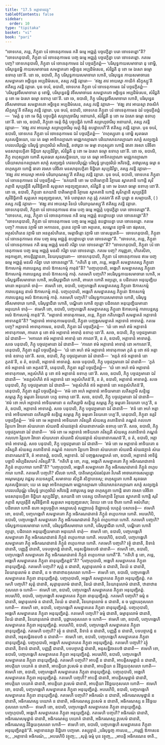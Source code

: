 ```yaml
---
title: "17.5 អត្តាទានវគ្គ"
tableOfContents: false
sidebar:
  order: 10
type: "tipitaka"
basket: "vi"
book: "pari"
---
```



<DynamicBreadcrumb />

<Division number="436" book="pari">

<Paragraph number="2025" book="pari">
“ចោទកេន, ភន្តេ, ភិក្ខុនា បរំ ចោទេតុកាមេន កតិ ធម្មេ អជ្ឈត្តំ បច្ចវេក្ខិត្វា បរោ ចោទេតព្ពោ”តិ?
</Paragraph>

<Paragraph number="2026" book="pari">
“ចោទកេនុបាលិ, ភិក្ខុនា បរំ ចោទេតុកាមេន បញ្ច ធម្មេ អជ្ឈត្តំ បច្ចវេក្ខិត្វា បរោ ចោទេតព្ពោ. កតមេ បញ្ច? ចោទកេនុបាលិ, ភិក្ខុនា បរំ ចោទេតុកាមេន ឯវំ បច្ចវេក្ខិតព្ពំ—
</Paragraph>

<Paragraph number="2027" book="pari">
‘បរិសុទ្ធកាយសមាចារោ នុ ខោម្ហិ, បរិសុទ្ធេនម្ហិ កាយសមាចារេន សមន្នាគតោ អច្ឆិទ្ទេន អប្បដិមំសេន, សំវិជ្ជតិ នុ ខោ មេ ឯសោ ធម្មោ ឧទាហុ នោ’តិ. នោ ចេ, ឧបាលិ, ភិក្ខុ បរិសុទ្ធកាយសមាចារោ ហោតិ, បរិសុទ្ធេន កាយសមាចារេន សមន្នាគតោ អច្ឆិទ្ទេន អប្បដិមំសេន, តស្ស ភវន្តិ វត្តារោ—  ‘ឥង្ឃ តាវ អាយស្មា កាយិកំ សិក្ខស្សូ’តិ ឥតិស្ស ភវន្តិ វត្តារោ.
</Paragraph>

<Paragraph number="2028" book="pari">
បុន ចបរំ, ឧបាលិ, ចោទកេន ភិក្ខុនា បរំ ចោទេតុកាមេន ឯវំ បច្ចវេក្ខិតព្ពំ—  ‘បរិសុទ្ធវចីសមាចារោ នុ ខោម្ហិ, បរិសុទ្ធេនម្ហិ វចីសមាចារេន សមន្នាគតោ អច្ឆិទ្ទេន អប្បដិមំសេន, សំវិជ្ជតិ នុ ខោ មេ ឯសោ ធម្មោ ឧទាហុ នោ’តិ. នោ ចេ, ឧបាលិ, ភិក្ខុ បរិសុទ្ធវចីសមាចារោ ហោតិ, បរិសុទ្ធេន វចីសមាចារេន សមន្នាគតោ អច្ឆិទ្ទេន អប្បដិមំសេន, តស្ស ភវន្តិ វត្តារោ—  ‘ឥង្ឃ តាវ អាយស្មា វាចសិកំ សិក្ខស្សូ’តិ ឥតិស្ស ភវន្តិ វត្តារោ.
</Paragraph>

<Paragraph number="2029" book="pari">
បុន ចបរំ, ឧបាលិ, ចោទកេន ភិក្ខុនា បរំ ចោទេតុកាមេន ឯវំ បច្ចវេក្ខិតព្ពំ—  ‘មេត្តំ នុ ខោ មេ ចិត្តំ បច្ចុបដ្ឋិតំ សព្រហ្មចារីសុ អនាឃាតំ, សំវិជ្ជតិ នុ ខោ មេ ឯសោ ធម្មោ ឧទាហុ នោ’តិ. នោ ចេ, ឧបាលិ, ភិក្ខុនោ មេត្តំ ចិត្តំ បច្ចុបដ្ឋិតំ ហោតិ សព្រហ្មចារីសុ អនាឃាតំ, តស្ស ភវន្តិ វត្តារោ—  ‘ឥង្ឃ តាវ អាយស្មា សព្រហ្មចារីសុ មេត្តំ ចិត្តំ ឧបដ្ឋាបេហី’តិ ឥតិស្ស ភវន្តិ វត្តារោ.
</Paragraph>

<Paragraph number="2030" book="pari">
បុន ចបរំ, ឧបាលិ, ចោទកេន ភិក្ខុនា បរំ ចោទេតុកាមេន ឯវំ បច្ចវេក្ខិតព្ពំ—  ‘ពហុស្សុតោ នុ ខោម្ហិ សុតធរោ សុតសន្និចយោ, យេ តេ ធម្មា អាទិកល្យាណា មជ្ឈេកល្យាណា បរិយោសានកល្យាណា សាត្ថំ សព្យញ្ជនំ កេវលបរិបុណ្ណំ បរិសុទ្ធំ ព្រហ្មចរិយំ អភិវទន្តិ, តថារូបា មេ ធម្មា ពហុស្សុតា ហោន្តិ ធាតា វចសា បរិចិតា មនសានុបេក្ខិតា ទិដ្ឋិយា សុប្បដិវិទ្ធា, សំវិជ្ជតិ នុ ខោ មេ ឯសោ ធម្មោ ឧទាហុ នោ’តិ. នោ ចេ, ឧបាលិ, ភិក្ខុ ពហុស្សុតោ ហោតិ សុតធរោ សុតសន្និចយោ, យេ តេ ធម្មា អាទិកល្យាណា មជ្ឈេកល្យាណា បរិយោសានកល្យាណា សាត្ថំ សព្យញ្ជនំ កេវលបរិបុណ្ណំ បរិសុទ្ធំ ព្រហ្មចរិយំ អភិវទន្តិ, តថារូបស្ស ធម្មា ន ពហុស្សុតា ហោន្តិ ធាតា វចសា បរិចិតា មនសានុបេក្ខិតា ទិដ្ឋិយា សុប្បដិវិទ្ធា, តស្ស ភវន្តិ វត្តារោ—  ‘ឥង្ឃ តាវ អាយស្មា អាគមំ បរិយាបុណស្សូ’តិ ឥតិស្ស ភវន្តិ វត្តារោ.
</Paragraph>

<Paragraph number="2031" book="pari">
បុន ចបរំ, ឧបាលិ, ចោទកេន ភិក្ខុនា បរំ ចោទេតុកាមេន ឯវំ បច្ចវេក្ខិតព្ពំ—  ‘ឧភយានិ ខោ មេ បាតិមោក្ខានិ វិត្ថារេន ស្វាគតានិ ហោន្តិ សុវិភត្តានិ សុប្បវត្តីនិ សុវិនិច្ឆិតានិ សុត្តសោ អនុព្យញ្ជនសោ, សំវិជ្ជតិ នុ ខោ មេ ឯសោ ធម្មោ ឧទាហុ នោ’តិ. នោ ចេ, ឧបាលិ, ភិក្ខុនោ ឧភយានិ បាតិមោក្ខានិ វិត្ថារេន ស្វាគតានិ ហោន្តិ សុវិភត្តានិ សុប្បវត្តីនិ សុវិនិច្ឆិតានិ សុត្តសោ អនុព្យញ្ជនសោ, ‘ឥទំ បនាវុសោ កត្ថ វុត្តំ ភគវតា’តិ ឥតិ បុដ្ឋោ ន សម្បាយតិ, ( ) តស្ស ភវន្តិ វត្តារោ—  ‘ឥង្ឃ តាវ អាយស្មា វិនយំ បរិយាបុណស្សូ’តិ ឥតិស្ស ភវន្តិ វត្តារោ. ចោទកេនុបាលិ, ភិក្ខុនា បរំ ចោទេតុកាមេន ឥមេ បញ្ច ធម្មេ អជ្ឈត្តំ បច្ចវេក្ខិត្វា បរោ ចោទេតព្ពោ”តិ.
</Paragraph>

</Division>
<Division number="437" book="pari">

<Paragraph number="2032" book="pari">
“ចោទកេន, ភន្តេ, ភិក្ខុនា បរំ ចោទេតុកាមេន កតិ ធម្មេ អជ្ឈត្តំ ឧបដ្ឋាបេត្វា បរោ ចោទេតព្ពោ”តិ?
</Paragraph>

<Paragraph number="2033" book="pari">
“ចោទកេនុបាលិ, ភិក្ខុនា បរំ ចោទេតុកាមេន បញ្ច ធម្មេ អជ្ឈត្តំ ឧបដ្ឋាបេត្វា បរោ ចោទេតព្ពោ. កតមេ បញ្ច? កាលេន វក្ខាមិ នោ អកាលេន, ភូតេន វក្ខាមិ នោ អភូតេន, សណ្ហេន វក្ខាមិ នោ ផរុសេន, អត្ថសំហិតេន វក្ខាមិ នោ អនត្ថសំហិតេន, មេត្តាចិត្តោ វក្ខាមិ នោ ទោសន្តរោតិ—  ចោទកេនុបាលិ, ភិក្ខុនា បរំ ចោទេតុកាមេន ឥមេ បញ្ច ធម្មេ អជ្ឈត្តំ ឧបដ្ឋាបេត្វា បរោ ចោទេតព្ពោ”តិ.
</Paragraph>

</Division>
<Division number="438" book="pari">

<Paragraph number="2034" book="pari">
“ចោទកេន, ភន្តេ, ភិក្ខុនា បរំ ចោទេតុកាមេន កតិ ធម្មេ អជ្ឈត្តំ មនសិ ករិត្វា បរោ ចោទេតព្ពោ”តិ?
</Paragraph>

<Paragraph number="2035" book="pari">
“ចោទកេនុបាលិ, ភិក្ខុនា បរំ ចោទេតុកាមេន បញ្ច ធម្មេ អជ្ឈត្តំ មនសិ ករិត្វា បរោ ចោទេតព្ពោ. កតមេ បញ្ច? ការុញ្ញតា, ហិតេសិតា, អនុកម្បតា, អាបត្តិវុដ្ឋានតា, វិនយបុរេក្ខារតា—  ចោទកេនុបាលិ, ភិក្ខុនា បរំ ចោទេតុកាមេន ឥមេ បញ្ច ធម្មេ អជ្ឈត្តំ មនសិ ករិត្វា បរោ ចោទេតព្ពោ”តិ.
</Paragraph>

</Division>
<Division number="439" book="pari">

<Paragraph number="2036" book="pari">
“កតិហិ នុ ខោ, ភន្តេ, អង្គេហិ សមន្នាគតស្ស ភិក្ខុនោ ឱកាសកម្មំ ការាបេន្តស្ស នាលំ ឱកាសកម្មំ កាតុន៑”តិ?
</Paragraph>

<Paragraph number="2037" book="pari">
“បញ្ចហុបាលិ, អង្គេហិ សមន្នាគតស្ស ភិក្ខុនោ ឱកាសកម្មំ ការាបេន្តស្ស នាលំ ឱកាសកម្មំ កាតុំ. កតមេហិ បញ្ចហិ? អបរិសុទ្ធកាយសមាចារោ ហោតិ, អបរិសុទ្ធវចីសមាចារោ ហោតិ, អបរិសុទ្ធាជីវោ ហោតិ, ពាលោ ហោតិ អព្យត្តោ, ន បដិពលោ អនុយុញ្ជិយមានោ អនុយោគំ ទាតុំ—  ឥមេហិ ខោ, ឧបាលិ, បញ្ចហង្គេហិ សមន្នាគតស្ស ភិក្ខុនោ ឱកាសកម្មំ ការាបេន្តស្ស នាលំ ឱកាសកម្មំ កាតុំ.
</Paragraph>

<Paragraph number="2038" book="pari">
បញ្ចហុបាលិ, អង្គេហិ សមន្នាគតស្ស ភិក្ខុនោ ឱកាសកម្មំ ការាបេន្តស្ស អលំ ឱកាសកម្មំ កាតុំ. កតមេហិ បញ្ចហិ? បរិសុទ្ធកាយសមាចារោ ហោតិ, បរិសុទ្ធវចីសមាចារោ ហោតិ, បរិសុទ្ធាជីវោ ហោតិ, បណ្ឌិតោ ហោតិ ព្យត្តោ បដិពលោ អនុយុញ្ជិយមានោ អនុយោគំ ទាតុំ—  ឥមេហិ ខោ, ឧបាលិ, បញ្ចហង្គេហិ សមន្នាគតស្ស ភិក្ខុនោ ឱកាសកម្មំ ការាបេន្តស្ស អលំ ឱកាសកម្មំ កាតុន៑”តិ.
</Paragraph>

</Division>
<Division number="440" book="pari">

<Paragraph number="2039" book="pari">
“អត្តាទានំ អាទាតុកាមេន, ភន្តេ, ភិក្ខុនា កតិហង្គេហិ សមន្នាគតំ អត្តាទានំ អាទាតព្ពន៑”តិ?
</Paragraph>

<Paragraph number="2040" book="pari">
“អត្តាទានំ អាទាតុកាមេនុបាលិ, ភិក្ខុនា បញ្ចង្គសមន្នាគតំ អត្តាទានំ អាទាតព្ពំ. កតមេ បញ្ច? អត្តាទានំ អាទាតុកាមេន, ឧបាលិ, ភិក្ខុនា ឯវំ បច្ចវេក្ខិតព្ពំ—  ‘យំ ខោ អហំ ឥមំ អត្តាទានំ អាទាតុកាមោ, កាលោ នុ ខោ ឥមំ អត្តាទានំ អាទាតុំ ឧទាហុ នោ’តិ. សចេ, ឧបាលិ, ភិក្ខុ បច្ចវេក្ខមានោ ឯវំ ជានាតិ—  ‘អកាលោ ឥមំ អត្តាទានំ អាទាតុំ នោ កាលោ’តិ, ន តំ, ឧបាលិ, អត្តាទានំ អាទាតព្ពំ.
</Paragraph>

<Paragraph number="2041" book="pari">
សចេ បនុបាលិ, ភិក្ខុ បច្ចវេក្ខមានោ ឯវំ ជានាតិ—  ‘កាលោ ឥមំ អត្តាទានំ អាទាតុំ នោ អកាលោ’តិ, តេនុបាលិ, ភិក្ខុនា ឧត្តរិ បច្ចវេក្ខិតព្ពំ—  ‘យំ ខោ អហំ ឥមំ អត្តាទានំ អាទាតុកាមោ ភូតំ នុ ខោ ឥទំ អត្តាទានំ ឧទាហុ នោ’តិ. សចេ, ឧបាលិ, ភិក្ខុ បច្ចវេក្ខមានោ ឯវំ ជានាតិ—  ‘អភូតំ ឥទំ អត្តាទានំ នោ ភូតន៑’តិ, ន តំ, ឧបាលិ, អត្តាទានំ អាទាតព្ពំ.
</Paragraph>

<Paragraph number="2042" book="pari">
សចេ បនុបាលិ, ភិក្ខុ បច្ចវេក្ខមានោ ឯវំ ជានាតិ—  ‘ភូតំ ឥទំ អត្តាទានំ នោ អភូតន៑’តិ, តេនុបាលិ, ភិក្ខុនា ឧត្តរិ បច្ចវេក្ខិតព្ពំ—  ‘យំ ខោ អហំ ឥមំ អត្តាទានំ អាទាតុកាមោ, អត្ថសំហិតំ នុ ខោ ឥទំ អត្តាទានំ ឧទាហុ នោ’តិ. សចេ, ឧបាលិ, ភិក្ខុ បច្ចវេក្ខមានោ ឯវំ ជានាតិ—  ‘អនត្ថសំហិតំ ឥទំ អត្តាទានំ នោ អត្ថសំហិតន៑’តិ, ន តំ, ឧបាលិ, អត្តាទានំ អាទាតព្ពំ.
</Paragraph>

<Paragraph number="2043" book="pari">
សចេ បនុបាលិ, ភិក្ខុ បច្ចវេក្ខមានោ ឯវំ ជានាតិ—  ‘អត្ថសំហិតំ ឥទំ អត្តាទានំ នោ អនត្ថសំហិតន៑’តិ, តេនុបាលិ, ភិក្ខុនា ឧត្តរិ បច្ចវេក្ខិតព្ពំ—  ‘ឥមំ ខោ អហំ អត្តាទានំ អាទិយមានោ លភិស្សាមិ សន្ទិដ្ឋេ សម្ភត្តេ ភិក្ខូ ធម្មតោ វិនយតោ បក្ខេ ឧទាហុ នោ’តិ. សចេ, ឧបាលិ, ភិក្ខុ បច្ចវេក្ខមានោ ឯវំ ជានាតិ—  ‘ឥមំ ខោ អហំ អត្តាទានំ អាទិយមានោ ន លភិស្សាមិ សន្ទិដ្ឋេ សម្ភត្តេ ភិក្ខូ ធម្មតោ វិនយតោ បក្ខេ’តិ, ន តំ, ឧបាលិ, អត្តាទានំ អាទាតព្ពំ.
</Paragraph>

<Paragraph number="2044" book="pari">
សចេ បនុបាលិ, ភិក្ខុ បច្ចវេក្ខមានោ ឯវំ ជានាតិ—  ‘ឥទំ ខោ អហំ អត្តាទានំ អាទិយមានោ លភិស្សាមិ សន្ទិដ្ឋេ សម្ភត្តេ ភិក្ខូ ធម្មតោ វិនយតោ បក្ខេ’តិ, តេនុបាលិ, ភិក្ខុនា ឧត្តរិ បច្ចវេក្ខិតព្ពំ—  ‘ឥមំ ខោ មេ អត្តាទានំ អាទិយតោ ភវិស្សតិ សំឃស្ស តតោនិទានំ ភណ្ឌនំ កលហោ វិគ្គហោ វិវាទោ សំឃភេទោ សំឃរាជិ សំឃវវត្ថានំ សំឃនានាករណំ ឧទាហុ នោ’តិ. សចេ, ឧបាលិ, ភិក្ខុ បច្ចវេក្ខមានោ ឯវំ ជានាតិ—  ‘ឥមំ ខោ មេ អត្តាទានំ អាទិយតោ ភវិស្សតិ សំឃស្ស តតោនិទានំ ភណ្ឌនំ កលហោ វិគ្គហោ វិវាទោ សំឃភេទោ សំឃរាជិ សំឃវវត្ថានំ សំឃនានាករណន៑’តិ, ន តំ, ឧបាលិ, អត្តាទានំ អាទាតព្ពំ.
</Paragraph>

<Paragraph number="2045" book="pari">
សចេ បនុបាលិ, ភិក្ខុ បច្ចវេក្ខមានោ ឯវំ ជានាតិ—  ‘ឥមំ ខោ មេ អត្តាទានំ អាទិយតោ ន ភវិស្សតិ សំឃស្ស តតោនិទានំ ភណ្ឌនំ កលហោ វិគ្គហោ វិវាទោ សំឃភេទោ សំឃរាជិ សំឃវវត្ថានំ សំឃនានាករណន៑’តិ, តំ អាទាតព្ពំ, ឧបាលិ, អត្តាទានំ. ឯវំ បញ្ចង្គសមន្នាគតំ ខោ, ឧបាលិ, អត្តាទានំ អាទិន្នំ បច្ឆាបិ អវិប្បដិសារករំ ភវិស្សតី”តិ.
</Paragraph>

</Division>
<Division number="441" book="pari">

<Paragraph number="2046" book="pari">
“កតិហិ នុ ខោ, ភន្តេ, អង្គេហិ សមន្នាគតោ ភិក្ខុ អធិករណជាតានំ ភិក្ខូនំ ពហូបការោ ហោតី”តិ?
</Paragraph>

<Paragraph number="2047" book="pari">
“បញ្ចហុបាលិ, អង្គេហិ សមន្នាគតោ ភិក្ខុ អធិករណជាតានំ ភិក្ខូនំ ពហូបការោ ហោតិ. កតមេហិ បញ្ចហិ? សីលវា ហោតិ, បាតិមោក្ខសំវរសំវុតោ វិហរតិ អាចារគោចរសម្បន្នោ អណុមត្តេសុ វជ្ជេសុ ភយទស្សាវី, សមាទាយ សិក្ខតិ សិក្ខាបទេសុ; ពហុស្សុតោ ហោតិ សុតធរោ សុតសន្និចយោ; យេ តេ ធម្មា អាទិកល្យាណា មជ្ឈេកល្យាណា បរិយោសានកល្យាណា សាត្ថំ សព្យញ្ជនំ កេវលបរិបុណ្ណំ បរិសុទ្ធំ ព្រហ្មចរិយំ អភិវទន្តិ តថារូបស្ស ធម្មា ពហុស្សុតា ហោន្តិ ធាតា វចសា បរិចិតា មនសានុបេក្ខិតា ទិដ្ឋិយា សុប្បដិវិទ្ធា, ឧភយានិ ខោ បនស្ស បាតិមោក្ខានិ វិត្ថារេន ស្វាគតានិ ហោន្តិ សុវិភត្តានិ សុប្បវត្តីនិ សុវិនិច្ឆិតានិ សុត្តសោ អនុព្យញ្ជនសោ; វិនយេ ខោ បន ឋិតោ ហោតិ អសំហីរោ; បដិពលោ ហោតិ ឧភោ អត្ថបច្ចត្ថិកេ អស្សាសេតុំ សញ្ញាបេតុំ និជ្ឈាបេតុំ បេក្ខេតុំ បសាទេតុំ—  ឥមេហិ ខោ, ឧបាលិ, បញ្ចហង្គេហិ សមន្នាគតោ ភិក្ខុ អធិករណជាតានំ ភិក្ខូនំ ពហូបការោ ហោតិ.
</Paragraph>

<Paragraph number="2048" book="pari">
អបរេហិបិ, ឧបាលិ, បញ្ចហង្គេហិ សមន្នាគតោ ភិក្ខុ អធិករណជាតានំ ភិក្ខូនំ ពហូបការោ ហោតិ. កតមេហិ បញ្ចហិ? បរិសុទ្ធកាយសមាចារោ ហោតិ, បរិសុទ្ធវចីសមាចារោ ហោតិ, បរិសុទ្ធាជីវោ ហោតិ, បណ្ឌិតោ ហោតិ ព្យត្តោ, បដិពលោ អនុយុញ្ជិយមានោ អនុយោគំ ទាតុំ—  ឥមេហិ ខោ, ឧបាលិ, បញ្ចហង្គេហិ សមន្នាគតោ ភិក្ខុ អធិករណជាតានំ ភិក្ខូនំ ពហូបការោ ហោតិ.
</Paragraph>

<Paragraph number="2049" book="pari">
អបរេហិបិ, ឧបាលិ, បញ្ចហង្គេហិ សមន្នាគតោ ភិក្ខុ អធិករណជាតានំ ភិក្ខូនំ ពហូបការោ ហោតិ. កតមេហិ បញ្ចហិ? វត្ថុំ ជានាតិ, និទានំ ជានាតិ, បញ្ញត្តឹ ជានាតិ, បទបច្ចាភដ្ឋំ ជានាតិ, អនុសន្ធិវចនបថំ ជានាតិ—  ឥមេហិ ខោ, ឧបាលិ, បញ្ចហង្គេហិ សមន្នាគតោ ភិក្ខុ អធិករណជាតានំ ភិក្ខូនំ ពហូបការោ ហោតី”តិ.
</Paragraph>

</Division>
<Division number="442" book="pari">

<Paragraph number="2050" book="pari">
“កតិហិ នុ ខោ, ភន្តេ, អង្គេហិ សមន្នាគតេន ភិក្ខុនា នានុយុញ្ជិតព្ពន៑”តិ?
</Paragraph>

<Paragraph number="2051" book="pari">
“បញ្ចហុបាលិ, អង្គេហិ សមន្នាគតេន ភិក្ខុនា នានុយុញ្ជិតព្ពំ. កតមេហិ បញ្ចហិ? សុត្តំ ន ជានាតិ, សុត្តានុលោមំ ន ជានាតិ, វិនយំ ន ជានាតិ, វិនយានុលោមំ ន ជានាតិ, ន ច ឋានាឋានកុសលោ ហោតិ—  ឥមេហិ ខោ, ឧបាលិ, បញ្ចហង្គេហិ សមន្នាគតេន ភិក្ខុនា នានុយុញ្ជិតព្ពំ.
</Paragraph>

<Paragraph number="2052" book="pari">
បញ្ចហុបាលិ, អង្គេហិ សមន្នាគតេន ភិក្ខុនា អនុយុញ្ជិតព្ពំ. កតមេហិ បញ្ចហិ? សុត្តំ ជានាតិ, សុត្តានុលោមំ ជានាតិ, វិនយំ ជានាតិ, វិនយានុលោមំ ជានាតិ, ឋានាឋានកុសលោ ច ហោតិ—  ឥមេហិ ខោ, ឧបាលិ, បញ្ចហង្គេហិ សមន្នាគតេន ភិក្ខុនា អនុយុញ្ជិតព្ពំ.
</Paragraph>

<Paragraph number="2053" book="pari">
អបរេហិបិ, ឧបាលិ, បញ្ចហង្គេហិ សមន្នាគតេន ភិក្ខុនា នានុយុញ្ជិតព្ពំ. កតមេហិ បញ្ចហិ? ធម្មំ ន ជានាតិ, ធម្មានុលោមំ ន ជានាតិ, វិនយំ ន ជានាតិ, វិនយានុលោមំ ន ជានាតិ, ន ច បុព្ពាបរកុសលោ ហោតិ—  ឥមេហិ ខោ, ឧបាលិ, បញ្ចហង្គេហិ សមន្នាគតេន ភិក្ខុនា នានុយុញ្ជិតព្ពំ.
</Paragraph>

<Paragraph number="2054" book="pari">
បញ្ចហុបាលិ, អង្គេហិ សមន្នាគតេន ភិក្ខុនា អនុយុញ្ជិតព្ពំ. កតមេហិ បញ្ចហិ? ធម្មំ ជានាតិ, ធម្មានុលោមំ ជានាតិ, វិនយំ ជានាតិ, វិនយានុលោមំ ជានាតិ, បុព្ពាបរកុសលោ ច ហោតិ—  ឥមេហិ ខោ, ឧបាលិ, បញ្ចហង្គេហិ សមន្នាគតេន ភិក្ខុនា អនុយុញ្ជិតព្ពំ.
</Paragraph>

<Paragraph number="2055" book="pari">
អបរេហិបិ, ឧបាលិ, បញ្ចហង្គេហិ សមន្នាគតេន ភិក្ខុនា នានុយុញ្ជិតព្ពំ. កតមេហិ បញ្ចហិ? វត្ថុំ ន ជានាតិ, និទានំ ន ជានាតិ, បញ្ញត្តឹ ន ជានាតិ, បទបច្ចាភដ្ឋំ ន ជានាតិ, អនុសន្ធិវចនបថំ ន ជានាតិ—  ឥមេហិ ខោ, ឧបាលិ, បញ្ចហង្គេហិ សមន្នាគតេន ភិក្ខុនា នានុយុញ្ជិតព្ពំ.
</Paragraph>

<Paragraph number="2056" book="pari">
បញ្ចហុបាលិ, អង្គេហិ សមន្នាគតេន ភិក្ខុនា អនុយុញ្ជិតព្ពំ. កតមេហិ បញ្ចហិ? វត្ថុំ ជានាតិ, និទានំ ជានាតិ, បញ្ញត្តឹ ជានាតិ, បទបច្ចាភដ្ឋំ ជានាតិ, អនុសន្ធិវចនបថំ ជានាតិ—  ឥមេហិ ខោ, ឧបាលិ, បញ្ចហង្គេហិ សមន្នាគតេន ភិក្ខុនា អនុយុញ្ជិតព្ពំ.
</Paragraph>

<Paragraph number="2057" book="pari">
អបរេហិបិ, ឧបាលិ, បញ្ចហង្គេហិ សមន្នាគតេន ភិក្ខុនា នានុយុញ្ជិតព្ពំ. កតមេហិ បញ្ចហិ? អាបត្តឹ ន ជានាតិ, អាបត្តិសមុដ្ឋានំ ន ជានាតិ, អាបត្តិយា បយោគំ ន ជានាតិ, អាបត្តិយា វូបសមំ ន ជានាតិ, អាបត្តិយា ន វិនិច្ឆយកុសលោ ហោតិ—  ឥមេហិ ខោ, ឧបាលិ, បញ្ចហង្គេហិ សមន្នាគតេន ភិក្ខុនា នានុយុញ្ជិតព្ពំ.
</Paragraph>

<Paragraph number="2058" book="pari">
បញ្ចហុបាលិ, អង្គេហិ សមន្នាគតេន ភិក្ខុនា អនុយុញ្ជិតព្ពំ. កតមេហិ បញ្ចហិ? អាបត្តឹ ជានាតិ, អាបត្តិសមុដ្ឋានំ ជានាតិ, អាបត្តិយា បយោគំ ជានាតិ, អាបត្តិយា វូបសមំ ជានាតិ, អាបត្តិយា វិនិច្ឆយកុសលោ ហោតិ—  ឥមេហិ ខោ, ឧបាលិ, បញ្ចហង្គេហិ សមន្នាគតេន ភិក្ខុនា អនុយុញ្ជិតព្ពំ.
</Paragraph>

<Paragraph number="2059" book="pari">
អបរេហិបិ, ឧបាលិ, បញ្ចហង្គេហិ សមន្នាគតេន ភិក្ខុនា នានុយុញ្ជិតព្ពំ. កតមេហិ បញ្ចហិ? អធិករណំ ន ជានាតិ, អធិករណសមុដ្ឋានំ ន ជានាតិ, អធិករណស្ស បយោគំ ន ជានាតិ, អធិករណស្ស វូបសមំ ន ជានាតិ, អធិករណស្ស ន វិនិច្ឆយកុសលោ ហោតិ—  ឥមេហិ ខោ, ឧបាលិ, បញ្ចហង្គេហិ សមន្នាគតេន ភិក្ខុនា នានុយុញ្ជិតព្ពំ.
</Paragraph>

<Paragraph number="2060" book="pari">
បញ្ចហុបាលិ, អង្គេហិ សមន្នាគតេន ភិក្ខុនា អនុយុញ្ជិតព្ពំ. កតមេហិ បញ្ចហិ? អធិករណំ ជានាតិ, អធិករណសមុដ្ឋានំ ជានាតិ, អធិករណស្ស បយោគំ ជានាតិ, អធិករណស្ស វូបសមំ ជានាតិ, អធិករណស្ស វិនិច្ឆយកុសលោ ហោតិ—  ឥមេហិ ខោ, ឧបាលិ, បញ្ចហង្គេហិ សមន្នាគតេន ភិក្ខុនា អនុយុញ្ជិតព្ពន៑”តិ.

</Paragraph>
</Division>

<Paragraph number="2061" type="center" book="pari">
អត្តាទានវគ្គោ និដ្ឋិតោ បញ្ចមោ.



</Paragraph>

<Paragraph number="2062" type="center" book="pari">
តស្សុទ្ទានំ


</Paragraph>

<Paragraph number="2063" type="verses" book="pari">
_បរិសុទ្ធញ្ច កាលេន,_  
_ការុញ្ញំ ឱកាសេន ច;_  
_អត្តាទានំ អធិករណំ,_  
_អបរេហិបិ វត្ថុញ្ច;_  
_សុត្តំ ធម្មំ បុន វត្ថុញ្ច,_  
_អាបត្តិ អធិករណេន ចាតិ._
</Paragraph>